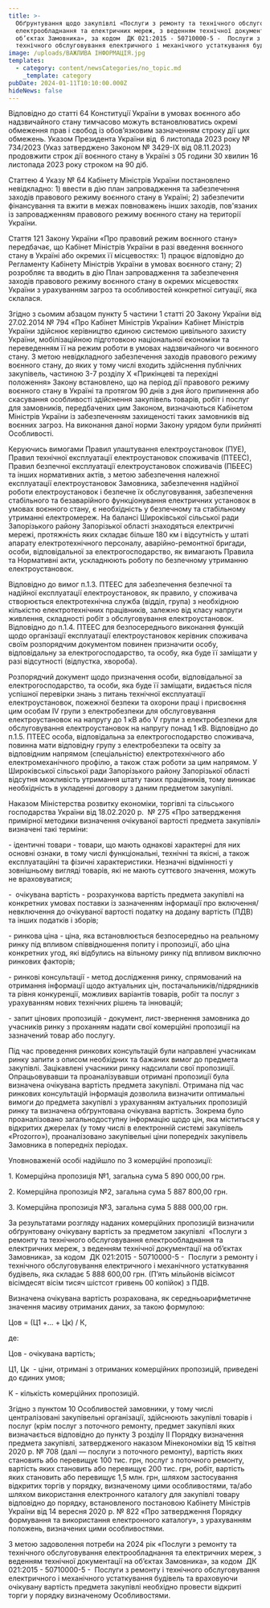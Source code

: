 ```yaml
---
title: >-
  Обґрунтування щодо закупівлі «Послуги з ремонту та технічного обслуговування
  електрообладнання та електричних мереж, з веденням технічної документації на
  об’єктах Замовника», за кодом  ДК 021:2015 - 50710000-5 -  Послуги з ремонту і
  технічного обслуговування електричного і механічного устаткування будівель
image: /uploads/ВАЖЛИВА ІНФОРМАЦІЯ.jpg
templates:
  - category: content/newsCategories/no_topic.md
    _template: category
pubDate: 2024-01-11T10:10:00.000Z
hideNews: false
---
```


Відповідно до статті 64 Конституції України в умовах воєнного або надзвичайного стану тимчасово можуть встановлюватись окремі обмеження прав і свобод із обов’язковим зазначенням строку дії цих обмежень. Указом Президента України від  6 листопада 2023 року № 734/2023 (Указ затверджено Законом № 3429-IX від 08.11.2023) продовжити строк дії воєнного стану в Україні з 05 години 30 хвилин 16 листопада 2023 року строком на 90 діб.

Статтею 4 Указу № 64 Кабінету Міністрів України постановлено невідкладно: 1) ввести в дію план запровадження та забезпечення заходів правового режиму воєнного стану в Україні; 2) забезпечити фінансування та вжити в межах повноважень інших заходів, пов'язаних із запровадженням правового режиму воєнного стану на території України. 

Стаття 121 Закону України «Про правовий режим воєнного стану» передбачає, що Кабінет Міністрів України в разі введення воєнного стану в Україні або окремих її місцевостях: 1) працює відповідно до Регламенту Кабінету Міністрів України в умовах воєнного стану; 2) розробляє та вводить в дію План запровадження та забезпечення заходів правового режиму воєнного стану в окремих місцевостях України з урахуванням загроз та особливостей конкретної ситуації, яка склалася. 

Згідно з сьомим абзацом пункту 5 частини 1 статті 20 Закону України від 27.02.2014 № 794 «Про Кабінет Міністрів України» Кабінет Міністрів України здійснює керівництво єдиною системою цивільного захисту України, мобілізаційною підготовкою національної економіки та переведенням її на режим роботи в умовах надзвичайного чи воєнного стану. З метою невідкладного забезпечення заходів правового режиму воєнного стану, до яких у тому числі входить здійснення публічних закупівель, частиною 3-7 розділу Х «Прикінцеві та перехідні положення» Закону встановлено, що на період дії правового режиму воєнного стану в Україні та протягом 90 днів з дня його припинення або скасування особливості здійснення закупівель товарів, робіт і послуг для замовників, передбачених цим Законом, визначаються Кабінетом Міністрів України із забезпеченням захищеності таких замовників від воєнних загроз. На виконання даної норми Закону урядом були прийняті Особливості. 

&#x9;Керуючись вимогами Правил улаштування електроустановок (ПУЕ), Правил технічної експлуатації електроустановок споживачів (ПТЕЕС), Правил безпечної експлуатації електроустановок споживачів (ПБЕЕС) та інших нормативних актів, з метою забезпечення належної  експлуатації електроустановок Замовника, забезпечення надійної роботи електроустановок і безпечне їх обслуговування, забезпечення стабільного та безаварійного функціонування електричних установок в умовах воєнного стану, є необхідність у безпечному та стабільному утриманні електромереж. На балансі Широківської сільської ради Запорізького району Запорізької області знаходяться електричні мережі, протяжність яких складає більше 180 км і відсутність у штаті апарату електротехнічного персоналу, аварійно-ремонтної бригади, особи, відповідальної за електрогосподарство, як вимагають Правила та Нормативні акти, ускладнюють роботу по безпечному утриманню електроустановок.

Відповідно до вимог п.1.3. ПТЕЕС для забезпечення безпечної та надійної експлуатації електроустановок, як правило, у споживача створюється електротехнічна служба (відділ, група) з необхідною кількістю електротехнічних працівників, залежно від класу напруги живлення, складності робіт з обслуговування електроустановок. Відповідно до п.1.4. ПТЕЕС для безпосереднього виконання функцій щодо організації експлуатації електроустановок керівник споживача своїм розпорядчим документом повинен призначити особу, відповідальну за електрогосподарство, та особу, яка буде її заміщати у разі відсутності (відпустка, хвороба).

Розпорядчий документ щодо призначення особи, відповідальної за електрогосподарство, та особи, яка буде її заміщати, видається після успішної перевірки знань з питань технічної експлуатації електроустановок, пожежної безпеки та охорони праці і присвоєння цим особам ІV групи з електробезпеки для обслуговування електроустановок на напругу до 1 кВ або V групи з електробезпеки для обслуговування електроустановок на напругу понад 1 кВ. Відповідно до п.1.5. ПТЕЕС особа, відповідальна за електрогосподарство споживача, повинна мати відповідну групу з електробезпеки та освіту за відповідним напрямом (спеціальністю) електротехнічного або електромеханічного профілю, а також стаж роботи за цим напрямом. У Широківської сільської ради Запорізького району Запорізької області відсутня можливість утримання штату таких працівників, тому виникає необхідність в укладенні договору з даним предметом закупівлі.

Наказом Міністерства розвитку економіки, торгівлі та сільського господарства України від 18.02.2020 р.  № 275 «Про затвердження примірної методики визначення очікуваної вартості предмета закупівлі» визначені такі терміни:

\- ідентичні товари - товари, що мають однакові характерні для них основні ознаки, в тому числі функціональні, технічні та якісні, а також експлуатаційні та фізичні характеристики. Незначні відмінності у зовнішньому вигляді товарів, які не мають суттєвого значення, можуть не враховуватися;

-  очікувана вартість - розрахункова вартість предмета закупівлі на конкретних умовах поставки із зазначенням інформації про включення/невключення до очікуваної вартості податку на додану вартість (ПДВ) та інших податків і зборів;

\- ринкова ціна - ціна, яка встановлюється безпосередньо на реальному ринку під впливом співвідношення попиту і пропозиції, або ціна конкретних угод, які відбулись на вільному ринку під впливом виключно ринкових факторів;

\- ринкові консультації - метод дослідження ринку, спрямований на отримання інформації щодо актуальних цін, постачальників/підрядників та рівня конкуренції, можливих варіантів товарів, робіт та послуг з урахуванням нових технічних рішень та інновацій;

\- запит цінових пропозицій - документ, лист-звернення замовника до учасників ринку з проханням надати свої комерційні пропозиції на зазначений товар або послугу.

Під час проведення ринкових консультацій були направлені учасникам ринку запити з описом необхідних та бажаних вимог до предмета закупівлі. Зацікавлені учасники ринку надсилали свої пропозиції. Опрацьовувавши та проаналізувавши отримані пропозиції була визначена очікувана вартість предмета закупівлі. Отримана під час ринкових консультацій інформація дозволила визначити оптимальні вимоги до предмета закупівлі з урахуванням актуальних пропозицій ринку та визначена обґрунтована очікувана вартість. Зокрема було проаналізовано загальнодоступну інформацію щодо цін, яка міститься у відкритих джерелах (у тому числі в електронній системі закупівель «Prozorro»), проаналізовано закупівельні ціни попередніх закупівель Замовника в попередніх періодах.

Уповноваженій особі надійшло по 3 комерційні пропозиції:

1\. Комерційна пропозиція №1, загальна сума 5 890 000,00 грн.

2\. Комерційна пропозиція №2, загальна сума 5 887 800,00 грн.

3\. Комерційна пропозиція №3, загальна сума 5 888 000,00 грн.

За результатами розгляду наданих комерційних пропозицій визначили обґрунтовану очікувану вартість за предметом закупівлі  «Послуги з ремонту та технічного обслуговування електрообладнання та електричних мереж, з веденням технічної документації на об’єктах Замовника», за кодом  ДК 021:2015 - 50710000-5 -  Послуги з ремонту і технічного обслуговування електричного і механічного устаткування будівель, яка складає 5 888 600,00 грн. (П’ять мільйонів вісімсот вісімдесят вісім тисяч шістсот гривень 00 копійок) з ПДВ.

Визначена очікувана вартість розрахована, як середньоарифметичне значення масиву отриманих даних, за такою формулою:

Цов = (Ц1 +… + Цк) / К,

де:

Цов - очікувана вартість;

Ц1, Цк  - ціни, отримані з отриманих комерційних пропозицій, приведені до єдиних умов;

К - кількість комерційних пропозицій.

Згідно з пунктом 10 Особливостей замовники, у тому числі централізовані закупівельні організації, здійснюють закупівлі товарів і послуг (крім послуг з поточного ремонту, предмет закупівлі яких визначається відповідно до пункту 3 розділу II Порядку визначення предмета закупівлі, затвердженого наказом Мінекономіки від 15 квітня 2020 р. № 708 (далі — послуги з поточного ремонту), вартість яких становить або перевищує 100 тис. грн, послуг з поточного ремонту, вартість яких становить або перевищує 200 тис. грн, робіт, вартість яких становить або перевищує 1,5 млн. грн, шляхом застосування відкритих торгів у порядку, визначеному цими особливостями, та/або шляхом використання електронного каталогу для закупівлі товару відповідно до порядку, встановленого постановою Кабінету Міністрів України від 14 вересня 2020 р. № 822 «Про затвердження Порядку формування та використання електронного каталогу», з урахуванням положень, визначених цими особливостями.

З метою задоволення потреби на 2024 рік «Послуги з ремонту та технічного обслуговування електрообладнання та електричних мереж, з веденням технічної документації на об’єктах Замовника», за кодом  ДК 021:2015 - 50710000-5 -  Послуги з ремонту і технічного обслуговування електричного і механічного устаткування будівель та враховуючи очікувану вартість предмета закупівлі необхідно провести відкриті торги у порядку визначеному Особливостями.




